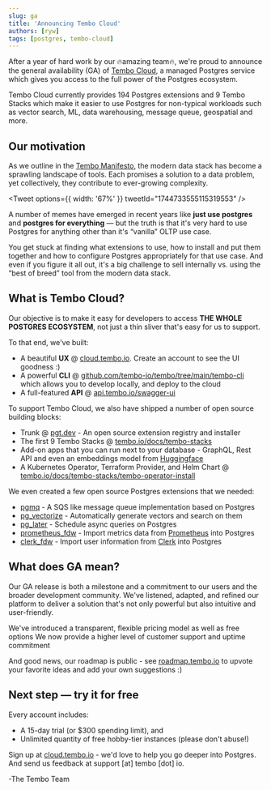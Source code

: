 ```yaml
---
slug: ga
title: 'Announcing Tembo Cloud'
authors: [ryw]
tags: [postgres, tembo-cloud]
---
```


After a year of hard work by our 🔥amazing team🔥, we're proud to announce the general availability (GA) of [Tembo Cloud](https://cloud.tembo.io), a managed Postgres service which gives you access to the full power of the Postgres ecosystem.

Tembo Cloud currently provides 194 Postgres extensions and 9 Tembo Stacks which make it easier to use Postgres for non-typical workloads such as vector search, ML, data warehousing, message queue, geospatial and more.

## Our motivation

As we outline in the [Tembo Manifesto](https://tembo.io/blog/tembo-manifesto/), the modern data stack has become a sprawling landscape of tools. Each promises a solution to a data problem, yet collectively, they contribute to ever-growing complexity.

<Tweet options={{ width: '67%' }} tweetId="1744733555115319553" />

A number of memes have emerged in recent years like **just use postgres** and **postgres for everything** — but the truth is that it's very hard to use Postgres for anything other than it's “vanilla” OLTP use case. 

You get stuck at finding what extensions to use, how to install and put them together and how to configure Postgres appropriately for that use case. And even if you figure it all out, it's a big challenge to sell internally vs. using the “best of breed” tool from the modern data stack.

## What is Tembo Cloud?

Our objective is to make it easy for developers to access **THE WHOLE POSTGRES ECOSYSTEM**, not just a thin sliver that's easy for us to support.

To that end, we've built:

* A beautiful **UX** @ [cloud.tembo.io](https://cloud.tembo.io). Create an account to see the UI goodness :)
* A powerful **CLI** @ [github.com/tembo-io/tembo/tree/main/tembo-cli](https://github.com/tembo-io/tembo/tree/main/tembo-cli) which allows you to develop locally, and deploy to the cloud 
* A full-featured **API** @ [api.tembo.io/swagger-ui](https://api.tembo.io/swagger-ui/)

To support Tembo Cloud, we also have shipped a number of open source building blocks:

* Trunk @ [pgt.dev](https://pgt.dev) - An open source extension registry and installer 
* The first 9 Tembo Stacks @ [tembo.io/docs/tembo-stacks](https://tembo.io/docs/tembo-stacks)
* Add-on apps that you can run next to your database - GraphQL, Rest API and even an embeddings model from [Huggingface](https://huggingface.co/sentence-transformers/all-MiniLM-L12-v2)
* A Kubernetes Operator, Terraform Provider, and Helm Chart @ [tembo.io/docs/tembo-stacks/tembo-operator-install](https://tembo.io/docs/tembo-stacks/tembo-operator-install)

We even created a few open source Postgres extensions that we needed:

* [pgmq](https://github.com/tembo-io/pgmq) - A SQS like message queue implementation based on Postgres
* [pg_vectorize](https://github.com/tembo-io/pg_vectorize) - Automatically generate vectors and search on them
* [pg_later](https://github.com/tembo-io/pg_later) - Schedule async queries on Postgres
* [prometheus_fdw](https://github.com/tembo-io/prometheus_fdw) - Import metrics data from [Prometheus](https://prometheus.io/) into Postgres
* [clerk_fdw](https://github.com/tembo-io/clerk_fdw) - Import user information from [Clerk](https://clerk.com/) into Postgres 

## What does GA mean?

Our GA release is both a milestone and a commitment to our users and the broader development community. We've listened, adapted, and refined our platform to deliver a solution that's not only powerful but also intuitive and user-friendly.

We've introduced a transparent, flexible pricing model as well as free options
We now provide a higher level of customer support and uptime commitment

And good news, our roadmap is public - see [roadmap.tembo.io](https://roadmap.tembo.io) to upvote your favorite ideas and add your own suggestions :)

## Next step — try it for free

Every account includes:

* A 15-day trial (or $300 spending limit), and
* Unlimited quantity of free hobby-tier instances (please don't abuse!)

Sign up at [cloud.tembo.io](https://cloud.tembo.io) - we'd love to help you go deeper into Postgres. And send us feedback at support [at] tembo [dot] io.

-The Tembo Team
